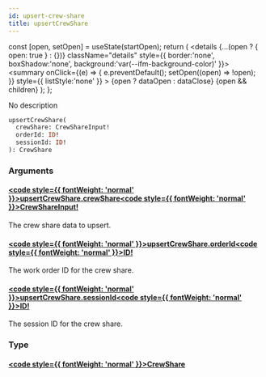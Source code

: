 ```yaml
---
id: upsert-crew-share
title: upsertCrewShare
---
```









  const [open, setOpen] = useState(startOpen);
  return (
    <details {...(open ? { open: true } : {})} className="details" style={{ border:'none', boxShadow:'none', background:'var(--ifm-background-color)' }}>
      <summary
        onClick={(e) => {
          e.preventDefault();
          setOpen((open) => !open);
        }}
        style={{ listStyle:'none' }}
      >
      {open ? dataOpen : dataClose}
      </summary>
      {open && children}
    </details>
  );
};








No description


```graphql
upsertCrewShare(
  crewShare: CrewShareInput!
  orderId: ID!
  sessionId: ID!
): CrewShare
```




### Arguments

#### [<code style={{ fontWeight: 'normal' }}>upsertCrewShare.<b>crewShare</b></code>](#)<Bullet />[<code style={{ fontWeight: 'normal' }}><b>CrewShareInput!</b></code>](/api/types/inputs/crew-share-input.mdx) <Badge class="badge badge--secondary badge--non_null" text="non-null"/> <Badge class="badge badge--secondary " text="input"/> 
The crew share data to upsert.


#### [<code style={{ fontWeight: 'normal' }}>upsertCrewShare.<b>orderId</b></code>](#)<Bullet />[<code style={{ fontWeight: 'normal' }}><b>ID!</b></code>](/api/types/scalars/id.mdx) <Badge class="badge badge--secondary badge--non_null" text="non-null"/> <Badge class="badge badge--secondary " text="scalar"/> 
The work order ID for the crew share.


#### [<code style={{ fontWeight: 'normal' }}>upsertCrewShare.<b>sessionId</b></code>](#)<Bullet />[<code style={{ fontWeight: 'normal' }}><b>ID!</b></code>](/api/types/scalars/id.mdx) <Badge class="badge badge--secondary badge--non_null" text="non-null"/> <Badge class="badge badge--secondary " text="scalar"/> 
The session ID for the crew share.


### Type

#### [<code style={{ fontWeight: 'normal' }}><b>CrewShare</b></code>](/api/types/objects/crew-share.mdx) <Badge class="badge badge--secondary " text="object"/>
